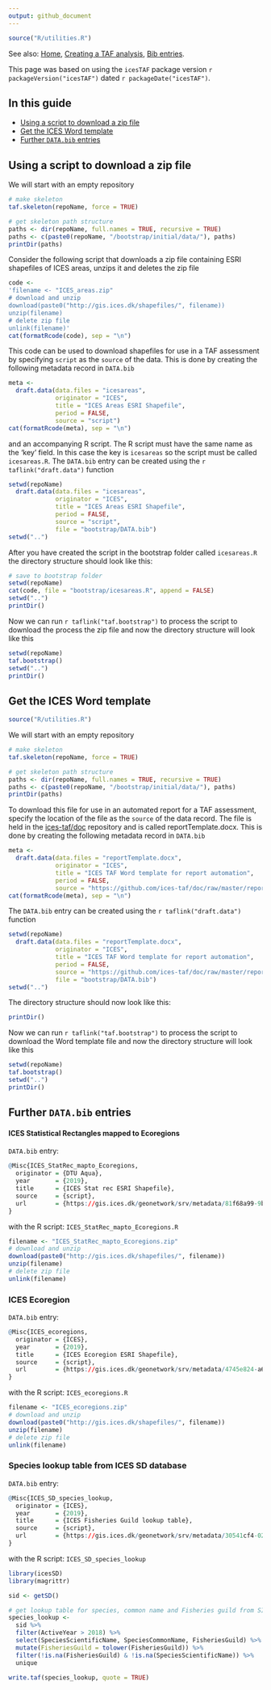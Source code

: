 ```yaml
---
output: github_document
---
```


```r
source("R/utilities.R")
```

See also:
[Home](Home),
[Creating a TAF analysis](Creating-a-TAF-analysis),
[Bib entries](Bib-entries).

This page was based on using the `icesTAF` package version ```r packageVersion("icesTAF")```
dated ```r packageDate("icesTAF")```.

## In this guide

* [Using a script to download a zip file](#Using-a-script-to-download-a-zip-file)
* [Get the ICES Word template](#Get-the-ICES-Word-template)
* [Further `DATA.bib` entries](#Further-DATA.bib-entries)

## Using a script to download a zip file

We will start with an empty repository

```r
# make skeleton
taf.skeleton(repoName, force = TRUE)

# get skeleton path structure
paths <- dir(repoName, full.names = TRUE, recursive = TRUE)
paths <- c(paste0(repoName, "/bootstrap/initial/data/"), paths)
printDir(paths)
```

Consider the following script that downloads a zip file containing ESRI
shapefiles of ICES areas, unzips it and deletes the zip file

```r
code <-
'filename <- "ICES_areas.zip"
# download and unzip
download(paste0("http://gis.ices.dk/shapefiles/", filename))
unzip(filename)
# delete zip file
unlink(filename)'
cat(formatRcode(code), sep = "\n")
```

This code can be used to download shapefiles for use in a TAF assessment by
specifying `script` as the `source` of the data.  This is done by creating
the following metadata record in `DATA.bib`

```r
meta <-
  draft.data(data.files = "icesareas",
             originator = "ICES",
             title = "ICES Areas ESRI Shapefile",
             period = FALSE,
             source = "script")
cat(formatRcode(meta), sep = "\n")
```

and an accompanying R script.  The R script must
have the same name as the 'key' field.  In this case the key is `icesareas` so
the script must be called `icesareas.R`.  The `DATA.bib` entry can be created
using the `r taflink("draft.data")` function

```r
setwd(repoName)
  draft.data(data.files = "icesareas",
             originator = "ICES",
             title = "ICES Areas ESRI Shapefile",
             period = FALSE,
             source = "script",
             file = "bootstrap/DATA.bib")
setwd("..")
```

After you have created the script in the bootstrap folder called `icesareas.R`
the directory structure should look like this:

```r
# save to bootstrap folder
setwd(repoName)
cat(code, file = "bootstrap/icesareas.R", append = FALSE)
setwd("..")
printDir()
```

Now we can run  `r taflink("taf.bootstrap")` to process the script to download the
process the zip file and now the directory structure will look like this

```r
setwd(repoName)
taf.bootstrap()
setwd("..")
printDir()
```

## Get the ICES Word template

```r
source("R/utilities.R")
```

We will start with an empty repository

```r
# make skeleton
taf.skeleton(repoName, force = TRUE)

# get skeleton path structure
paths <- dir(repoName, full.names = TRUE, recursive = TRUE)
paths <- c(paste0(repoName, "/bootstrap/initial/data/"), paths)
printDir(paths)
```

To download this file for use in an automated report for a
TAF assessment, specify the location of the file as the `source`
of the data record.  The file is held in the
[ices-taf/doc](https://github.com/ices-taf/doc) repository
and is called reportTemplate.docx. This is done by creating the following
metadata record in `DATA.bib`

```r
meta <-
  draft.data(data.files = "reportTemplate.docx",
             originator = "ICES",
             title = "ICES TAF Word template for report automation",
             period = FALSE,
             source = "https://github.com/ices-taf/doc/raw/master/reportTemplate.docx")
cat(formatRcode(meta), sep = "\n")
```

The `DATA.bib` entry can be created using the `r taflink("draft.data")`
function

```r
setwd(repoName)
  draft.data(data.files = "reportTemplate.docx",
             originator = "ICES",
             title = "ICES TAF Word template for report automation",
             period = FALSE,
             source = "https://github.com/ices-taf/doc/raw/master/reportTemplate.docx",
             file = "bootstrap/DATA.bib")
setwd("..")
```

The directory structure should now look like this:

```r
printDir()
```

Now we can run  `r taflink("taf.bootstrap")` to process the script to
download the Word template file and now the directory structure will look like this

```r
setwd(repoName)
taf.bootstrap()
setwd("..")
printDir()
```

## Further `DATA.bib` entries

#### ICES Statistical Rectangles mapped to Ecoregions

`DATA.bib` entry:

```r
@Misc{ICES_StatRec_mapto_Ecoregions,
  originator = {DTU Aqua},
  year       = {2019},
  title      = {ICES Stat rec ESRI Shapefile},
  source     = {script},
  url        = {https://gis.ices.dk/geonetwork/srv/metadata/81f68a99-9b91-4762-80d3-31c069731f44}
}
```

with the R script: `ICES_StatRec_mapto_Ecoregions.R`

```r
filename <- "ICES_StatRec_mapto_Ecoregions.zip"
# download and unzip
download(paste0("http://gis.ices.dk/shapefiles/", filename))
unzip(filename)
# delete zip file
unlink(filename)
```

### ICES Ecoregion

`DATA.bib` entry:

```r
@Misc{ICES_ecoregions,
  originator = {ICES},
  year       = {2019},
  title      = {ICES Ecoregion ESRI Shapefile},
  source     = {script},
  url        = {https://gis.ices.dk/geonetwork/srv/metadata/4745e824-a612-4a1f-bc56-b540772166eb}
}
```

with the R script: `ICES_ecoregions.R`

```r
filename <- "ICES_ecoregions.zip"
# download and unzip
download(paste0("http://gis.ices.dk/shapefiles/", filename))
unzip(filename)
# delete zip file
unlink(filename)
```

### Species lookup table from ICES SD database

`DATA.bib` entry:

```r
@Misc{ICES_SD_species_lookup,
  originator = {ICES},
  year       = {2019},
  title      = {ICES Fisheries Guild lookup table},
  source     = {script},
  url        = {https://gis.ices.dk/geonetwork/srv/metadata/30541cf4-0236-437f-9757-596c5f793cff}
}
```

with the R script: `ICES_SD_species_lookup`

```r
library(icesSD)
library(magrittr)

sid <- getSD()

# get lookup table for species, common name and Fisheries guild from SID
species_lookup <-
  sid %>%
  filter(ActiveYear > 2018) %>%
  select(SpeciesScientificName, SpeciesCommonName, FisheriesGuild) %>%
  mutate(FisheriesGuild = tolower(FisheriesGuild)) %>%
  filter(!is.na(FisheriesGuild) & !is.na(SpeciesScientificName)) %>%
  unique

write.taf(species_lookup, quote = TRUE)
```
